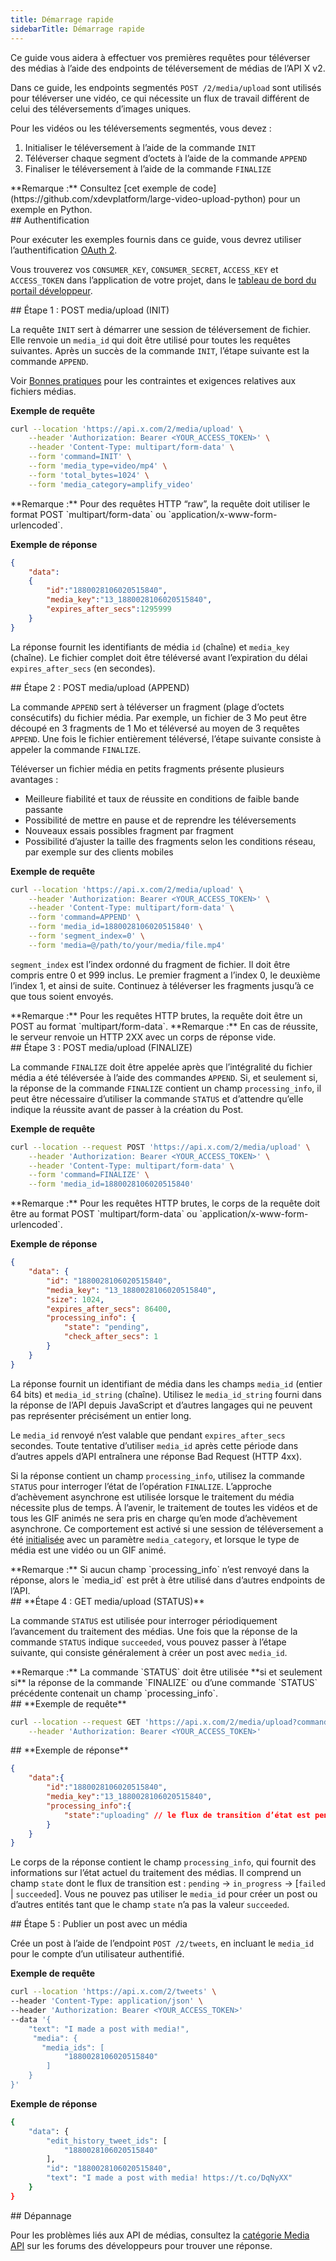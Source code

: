 ```yaml
---
title: Démarrage rapide
sidebarTitle: Démarrage rapide
---
```


Ce guide vous aidera à effectuer vos premières requêtes pour téléverser des médias à l’aide des endpoints de téléversement de médias de l’API X v2.

Dans ce guide, les endpoints segmentés `POST /2/media/upload` sont utilisés pour téléverser une vidéo, ce qui nécessite un flux de travail différent de celui des téléversements d’images uniques.

Pour les vidéos ou les téléversements segmentés, vous devez :

1. Initialiser le téléversement à l’aide de la commande `INIT`
2. Téléverser chaque segment d’octets à l’aide de la commande `APPEND`
3. Finaliser le téléversement à l’aide de la commande `FINALIZE`

<Note>
  **Remarque :** Consultez [cet exemple de code](https://github.com/xdevplatform/large-video-upload-python) pour un exemple en Python.
</Note>

<div id="authentication">
  ## Authentification
</div>

Pour exécuter les exemples fournis dans ce guide, vous devrez utiliser l’authentification [OAuth 2](/fr/resources/fundamentals/authentication/oauth-2-0/overview).

Vous trouverez vos `CONSUMER_KEY`, `CONSUMER_SECRET`, `ACCESS_KEY` et `ACCESS_TOKEN` dans l’application de votre projet, dans le [tableau de bord du portail développeur](https://developer.x.com/en/portal/projects-and-apps).

<div id="step-1-post-mediaupload-init">
  ## Étape 1 : POST media/upload (INIT)
</div>

La requête `INIT` sert à démarrer une session de téléversement de fichier. Elle renvoie un `media_id` qui doit être utilisé pour toutes les requêtes suivantes. Après un succès de la commande `INIT`, l’étape suivante est la commande `APPEND`.

Voir [Bonnes pratiques](/fr/x-api/media/quickstart/best-practices) pour les contraintes et exigences relatives aux fichiers médias.

**Exemple de requête**

```bash
curl --location 'https://api.x.com/2/media/upload' \
    --header 'Authorization: Bearer <YOUR_ACCESS_TOKEN>' \
    --header 'Content-Type: multipart/form-data' \
    --form 'command=INIT' \
    --form 'media_type=video/mp4' \
    --form 'total_bytes=1024' \
    --form 'media_category=amplify_video'
```

<Note>
  **Remarque :** Pour des requêtes HTTP “raw”, la requête doit utiliser le format POST `multipart/form-data` ou `application/x-www-form-urlencoded`.
</Note>

**Exemple de réponse**

```json
{
    "data":
    {
        "id":"1880028106020515840",
        "media_key":"13_1880028106020515840",
        "expires_after_secs":1295999
    }
}
```

La réponse fournit les identifiants de média `id` (chaîne) et `media_key` (chaîne). Le fichier complet doit être téléversé avant l’expiration du délai `expires_after_secs` (en secondes).

<div id="step-2-post-mediaupload-append">
  ## Étape 2 : POST media/upload (APPEND)
</div>

La commande `APPEND` sert à téléverser un fragment (plage d’octets consécutifs) du fichier média. Par exemple, un fichier de 3 Mo peut être découpé en 3 fragments de 1 Mo et téléversé au moyen de 3 requêtes `APPEND`. Une fois le fichier entièrement téléversé, l’étape suivante consiste à appeler la commande `FINALIZE`.

<Info>
  Téléverser un fichier média en petits fragments présente plusieurs avantages :

  - Meilleure fiabilité et taux de réussite en conditions de faible bande passante
  - Possibilité de mettre en pause et de reprendre les téléversements
  - Nouveaux essais possibles fragment par fragment
  - Possibilité d’ajuster la taille des fragments selon les conditions réseau, par exemple sur des clients mobiles
</Info>

**Exemple de requête**

```bash
curl --location 'https://api.x.com/2/media/upload' \
    --header 'Authorization: Bearer <YOUR_ACCESS_TOKEN>' \
    --header 'Content-Type: multipart/form-data' \
    --form 'command=APPEND' \
    --form 'media_id=1880028106020515840' \
    --form 'segment_index=0' \
    --form 'media=@/path/to/your/media/file.mp4'
```

`segment_index` est l’index ordonné du fragment de fichier. Il doit être compris entre 0 et 999 inclus. Le premier fragment a l’index 0, le deuxième l’index 1, et ainsi de suite. Continuez à téléverser les fragments jusqu’à ce que tous soient envoyés.

<Note>
  **Remarque :** Pour les requêtes HTTP brutes, la requête doit être un POST au format `multipart/form-data`.
</Note>

<Note>
  **Remarque :** En cas de réussite, le serveur renvoie un HTTP 2XX avec un corps de réponse vide.
</Note>

<div id="step-3-post-mediaupload-finalize">
  ## Étape 3 : POST media/upload (FINALIZE)
</div>

La commande `FINALIZE` doit être appelée après que l’intégralité du fichier média a été téléversée à l’aide des commandes `APPEND`. Si, et seulement si, la réponse de la commande `FINALIZE` contient un champ `processing_info`, il peut être nécessaire d’utiliser la commande `STATUS` et d’attendre qu’elle indique la réussite avant de passer à la création du Post.

**Exemple de requête**

```bash
curl --location --request POST 'https://api.x.com/2/media/upload' \
    --header 'Authorization: Bearer <YOUR_ACCESS_TOKEN>' \
    --header 'Content-Type: multipart/form-data' \
    --form 'command=FINALIZE' \
    --form 'media_id=1880028106020515840'
```

<Note>
  **Remarque :** Pour les requêtes HTTP brutes, le corps de la requête doit être au format POST `multipart/form-data` ou `application/x-www-form-urlencoded`.
</Note>

**Exemple de réponse**

```json
{
    "data": {
        "id": "1880028106020515840",
        "media_key": "13_1880028106020515840",
        "size": 1024,
        "expires_after_secs": 86400,
        "processing_info": {
            "state": "pending",
            "check_after_secs": 1
        }
    }
}
```

La réponse fournit un identifiant de média dans les champs `media_id` (entier 64 bits) et `media_id_string` (chaîne). Utilisez le `media_id_string` fourni dans la réponse de l’API depuis JavaScript et d’autres langages qui ne peuvent pas représenter précisément un entier long.

Le `media_id` renvoyé n’est valable que pendant `expires_after_secs` secondes. Toute tentative d’utiliser `media_id` après cette période dans d’autres appels d’API entraînera une réponse Bad Request (HTTP 4xx).

Si la réponse contient un champ `processing_info`, utilisez la commande `STATUS` pour interroger l’état de l’opération `FINALIZE`. L’approche d’achèvement asynchrone est utilisée lorsque le traitement du média nécessite plus de temps. À l’avenir, le traitement de toutes les vidéos et de tous les GIF animés ne sera pris en charge qu’en mode d’achèvement asynchrone. Ce comportement est activé si une session de téléversement a été [initialisée](###INIT) avec un paramètre `media_category`, et lorsque le type de média est une vidéo ou un GIF animé.

<Note>
  **Remarque :**
  Si aucun champ `processing_info` n’est renvoyé dans la réponse, alors le `media_id` est prêt à être utilisé dans d’autres endpoints de l’API.
</Note>

<div id="step-4-get-mediaupload-status">
  ## **Étape 4 : GET media/upload (STATUS)**
</div>

La commande `STATUS` est utilisée pour interroger périodiquement l’avancement du traitement des médias. Une fois que la réponse de la commande `STATUS` indique `succeeded`, vous pouvez passer à l’étape suivante, qui consiste généralement à créer un post avec `media_id`.

<Note>
  **Remarque :**
  La commande `STATUS` doit être utilisée **si et seulement si** la réponse de la commande `FINALIZE` ou d’une commande `STATUS` précédente contenait un champ `processing_info`.
</Note>

<div id="example-request">
  ## **Exemple de requête**
</div>

```bash
curl --location --request GET 'https://api.x.com/2/media/upload?command=STATUS&media_id=1880028106020515840' \
    --header 'Authorization: Bearer <YOUR_ACCESS_TOKEN>'
```

<div id="example-response">
  ## **Exemple de réponse**
</div>

```json
{
    "data":{
        "id":"1880028106020515840",
        "media_key":"13_1880028106020515840",
        "processing_info":{
            "state":"uploading" // le flux de transition d’état est pending -> in_progress -> [failed|succeeded]
        }
    }
}
```

Le corps de la réponse contient le champ `processing_info`, qui fournit des informations sur l’état actuel du traitement des médias. Il comprend un champ `state` dont le flux de transition est : `pending` -> `in_progress` -> \[`failed` | `succeeded`]. Vous ne pouvez pas utiliser le `media_id` pour créer un post ou d’autres entités tant que le champ `state` n’a pas la valeur `succeeded`.

<div id="step-5-post-tweet-with-media">
  ## Étape 5 : Publier un post avec un média
</div>

Crée un post à l’aide de l’endpoint `POST /2/tweets`, en incluant le `media_id` pour le compte d’un utilisateur authentifié.

**Exemple de requête**

```bash
curl --location 'https://api.x.com/2/tweets' \
--header 'Content-Type: application/json' \
--header 'Authorization: Bearer <YOUR_ACCESS_TOKEN>'
--data '{
    "text": "I made a post with media!",
     "media": {
       "media_ids": [
            "1880028106020515840"
        ]
    }
}'

```

**Exemple de réponse**

```bash
{
    "data": {
        "edit_history_tweet_ids": [
            "1880028106020515840"
        ],
        "id": "1880028106020515840",
        "text": "I made a post with media! https://t.co/DqNyXX"
    }
}
```

<div id="troubleshooting">
  ## Dépannage
</div>

Pour les problèmes liés aux API de médias, consultez la [catégorie Media API](https://devcommunity.x.com/c/x-api/media-apis) sur les forums des développeurs pour trouver une réponse.